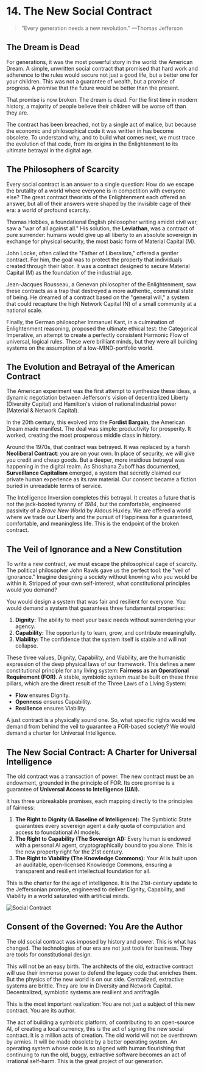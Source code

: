 # 14. The New Social Contract

> "Every generation needs a new revolution."
> —Thomas Jefferson

## The Dream is Dead

For generations, it was the most powerful story in the world: the American Dream. A simple, unwritten social contract that promised that hard work and adherence to the rules would secure not just a good life, but a better one for your children. This was not a guarantee of wealth, but a promise of progress. A promise that the future would be better than the present.

That promise is now broken. The dream is dead. For the first time in modern history, a majority of people believe their children will be worse off than they are.

The contract has been breached, not by a single act of malice, but because the economic and philosophical code it was written in has become obsolete. To understand why, and to build what comes next, we must trace the evolution of that code, from its origins in the Enlightenment to its ultimate betrayal in the digital age.

## The Philosophers of Scarcity

Every social contract is an answer to a single question: How do we escape the brutality of a world where everyone is in competition with everyone else? The great contract theorists of the Enlightenment each offered an answer, but all of their answers were shaped by the invisible cage of their era: a world of profound scarcity.

Thomas Hobbes, a foundational English philosopher writing amidst civil war, saw a "war of all against all." His solution, the **Leviathan**, was a contract of pure surrender: humans would give up all liberty to an absolute sovereign in exchange for physical security, the most basic form of Material Capital (M).

John Locke, often called the "Father of Liberalism," offered a gentler contract. For him, the goal was to protect the property that individuals created through their labor. It was a contract designed to secure Material Capital (M) as the foundation of the industrial age.

Jean-Jacques Rousseau, a Genevan philosopher of the Enlightenment, saw these contracts as a trap that destroyed a more authentic, communal state of being. He dreamed of a contract based on the "general will," a system that could recapture the high Network Capital (N) of a small community at a national scale.

Finally, the German philosopher Immanuel Kant, in a culmination of Enlightenment reasoning, proposed the ultimate ethical test: the Categorical Imperative, an attempt to create a perfectly consistent Harmonic Flow of universal, logical rules. These were brilliant minds, but they were all building systems on the assumption of a low-MIND-portfolio world.

## The Evolution and Betrayal of the American Contract

The American experiment was the first attempt to synthesize these ideas, a dynamic negotiation between Jefferson's vision of decentralized Liberty (Diversity Capital) and Hamilton's vision of national industrial power (Material & Network Capital).

In the 20th century, this evolved into the **Fordist Bargain**, the American Dream made manifest. The deal was simple: productivity for prosperity. It worked, creating the most prosperous middle class in history.

Around the 1970s, that contract was betrayed. It was replaced by a harsh **Neoliberal Contract**: you are on your own. In place of security, we will give you credit and cheap goods. But a deeper, more insidious betrayal was happening in the digital realm. As Shoshana Zuboff has documented, **Surveillance Capitalism** emerged, a system that secretly claimed our private human experience as its raw material. Our consent became a fiction buried in unreadable terms of service.

The Intelligence Inversion completes this betrayal. It creates a future that is not the jack-booted tyranny of _1984_, but the comfortable, engineered passivity of a _Brave New World_ by Aldous Huxley. We are offered a world where we trade our Liberty and the pursuit of Happiness for a guaranteed, comfortable, and meaningless life. This is the endpoint of the broken contract.

## The Veil of Ignorance and a New Constitution

To write a new contract, we must escape the philosophical cage of scarcity. The political philosopher John Rawls gave us the perfect tool: the "veil of ignorance." Imagine designing a society without knowing who you would be within it. Stripped of your own self-interest, what constitutional principles would you demand?

You would design a system that was fair and resilient for everyone. You would demand a system that guarantees three fundamental properties:

1. **Dignity:** The ability to meet your basic needs without surrendering your agency.
2. **Capability:** The opportunity to learn, grow, and contribute meaningfully.
3. **Viability:** The confidence that the system itself is stable and will not collapse.

These three values, Dignity, Capability, and Viability, are the humanistic expression of the deep physical laws of our framework. This defines a new constitutional principle for any living system: **Fairness as an Operational Requirement (FOR)**. A stable, symbiotic system _must_ be built on these three pillars, which are the direct result of the Three Laws of a Living System:

- **Flow** ensures Dignity.
- **Openness** ensures Capability.
- **Resilience** ensures Viability.

A just contract is a physically sound one. So, what specific rights would we demand from behind the veil to guarantee a FOR-based society? We would demand a charter for Universal Intelligence.

## The New Social Contract: A Charter for Universal Intelligence

The old contract was a transaction of power. The new contract must be an endowment, grounded in the principle of FOR. Its core promise is a guarantee of **Universal Access to Intelligence (UAI).**

It has three unbreakable promises, each mapping directly to the principles of fairness:

1. **The Right to Dignity (A Baseline of Intelligence):** The Symbiotic State guarantees every sovereign agent a daily quota of computation and access to foundational AI models.
2. **The Right to Capability (The Sovereign AI):** Every human is endowed with a personal AI agent, cryptographically bound to you alone. This is the new property right for the 21st century.
3. **The Right to Viability (The Knowledge Commons):** Your AI is built upon an auditable, open-licensed Knowledge Commons, ensuring a transparent and resilient intellectual foundation for all.

This is the charter for the age of intelligence. It is the 21st-century update to the Jeffersonian promise, engineered to deliver Dignity, Capability, and Viability in a world saturated with artificial minds.

![Social Contract](/the-last-economy/chapter-14/social-contract-dark.png)

## Consent of the Governed: You Are the Author

The old social contract was imposed by history and power. This is what has changed. The technologies of our era are not just tools for business. They are tools for constitutional design.

This will not be an easy birth. The architects of the old, extractive contract will use their immense power to defend the legacy code that enriches them. But the physics of the new world is on our side. Centralized, extractive systems are brittle. They are low in Diversity and Network Capital. Decentralized, symbiotic systems are resilient and antifragile.

This is the most important realization: You are not just a subject of this new contract. You are its author.

The act of building a symbiotic platform, of contributing to an open-source AI, of creating a local currency, this _is_ the act of signing the new social contract. It is a million acts of creation. The old world will not be overthrown by armies. It will be made obsolete by a better operating system. An operating system whose code is so aligned with human flourishing that continuing to run the old, buggy, extractive software becomes an act of irrational self-harm. This is the great project of our generation.
